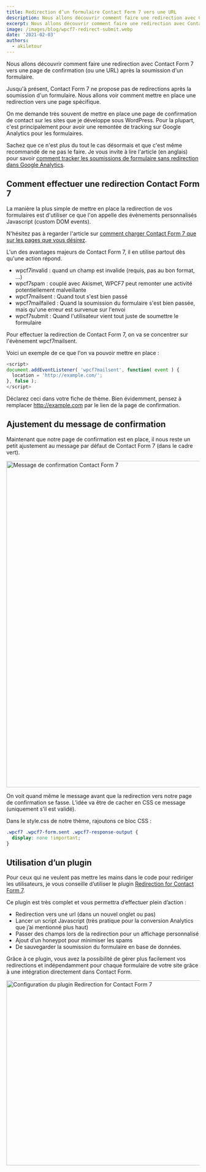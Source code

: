 ```yaml
---
title: Redirection d’un formulaire Contact Form 7 vers une URL
description: Nous allons découvrir comment faire une redirection avec Contact Form 7 vers une page de confirmation (ou une URL) après la soumission d’un formulaire.
excerpt: Nous allons découvrir comment faire une redirection avec Contact Form 7 vers une page de confirmation (ou une URL) après la soumission d'un formulaire.
image: /images/blog/wpcf7-redirect-submit.webp
date: '2021-02-03'
authors:
  - akiletour
---
```


<Callout>
  Nous allons découvrir comment faire une redirection avec Contact Form 7 vers
  une page de confirmation (ou une URL) après la soumission d'un formulaire.
</Callout>

Jusqu'à présent, Contact Form 7 ne propose pas de redirections après la soumission d'un formulaire. Nous allons voir comment mettre en place une redirection vers une page spécifique.

On me demande très souvent de mettre en place une page de confirmation de contact sur les sites que je développe sous WordPress. Pour la plupart, c'est principalement pour avoir une remontée de tracking sur Google Analytics pour les formulaires.

Sachez que ce n'est plus du tout le cas désormais et que c'est même recommandé de ne pas le faire. Je vous invite à lire l'article (en anglais) pour savoir [comment tracker les soumissions de formulaire sans redirection dans Google Analytics](https://contactform7.com/tracking-form-submissions-with-google-analytics/).

## Comment effectuer une redirection Contact Form 7

La manière la plus simple de mettre en place la redirection de vos formulaires est d'utiliser ce que l'on appelle des évènements personnalisés Javascript (custom DOM events).

N'hésitez pas à regarder l'article sur [comment charger Contact Form 7 que sur les pages que vous désirez](/blog/charger-contact-form-7-uniquement-sur-certaines-pages/).

L'un des avantages majeurs de Contact Form 7, il en utilise partout dès qu'une action répond.

- wpcf7invalid : quand un champ est invalide (requis, pas au bon format, ...)
- wpcf7spam : couplé avec Akismet, WPCF7 peut remonter une activité potentiellement malveillante
- wpcf7mailsent : Quand tout s'est bien passé
- wpcf7mailfailed : Quand la soumission du formulaire s'est bien passée, mais qu'une erreur est survenue sur l'envoi
- wpcf7submit : Quand l'utilisateur vient tout juste de soumettre le formulaire

Pour effectuer la redirection de Contact Form 7, on va se concentrer sur l'évènement wpcf7mailsent.

Voici un exemple de ce que l'on va pouvoir mettre en place :

```javascript
<script>
document.addEventListener( 'wpcf7mailsent', function( event ) {
  location = 'http://example.com/';
}, false );
</script>
```

Déclarez ceci dans votre fiche de thème. Bien évidemment, pensez à remplacer http://example.com par le lien de la page de confirmation.

## Ajustement du message de confirmation

Maintenant que notre page de confirmation est en place, il nous reste un petit ajustement au message par défaut de Contact Form 7 (dans le cadre vert).

<Image
  width='980'
  height='850'
  alt='Message de confirmation Contact Form 7'
  src='/images/blog/screenshot-20210203144026.gif'
/>

On voit quand même le message avant que la redirection vers notre page de confirmation se fasse. L’idée va être de cacher en CSS ce message (uniquement s’il est validé).

Dans le style.css de notre thème, rajoutons ce bloc CSS :

```css
.wpcf7 .wpcf7-form.sent .wpcf7-response-output {
  display: none !important;
}
```

## Utilisation d’un plugin

Pour ceux qui ne veulent pas mettre les mains dans le code pour rediriger les utilisateurs, je vous conseille d’utiliser le plugin [Redirection for Contact Form 7](https://wordpress.org/plugins/wpcf7-redirect/).

Ce plugin est très complet et vous permettra d’effectuer plein d’action :

- Redirection vers une url (dans un nouvel onglet ou pas)
- Lancer un script Javascript (très pratique pour la conversion Analytics que j’ai mentionné plus haut)
- Passer des champs lors de la redirection pour un affichage personnalisé
- Ajout d’un honeypot pour minimiser les spams
- De sauvegarder la soumission du formulaire en base de données.

Grâce à ce plugin, vous avez la possibilité de gérer plus facilement vos redirections et indépendamment pour chaque formulaire de votre site grâce à une intégration directement dans Contact Form.

<Image
  width='1024'
  height='482'
  alt='Configuration du plugin Redirection for Contact Form 7'
  src='/images/blog/screenshot-20210203131320@2x.webp'
/>
